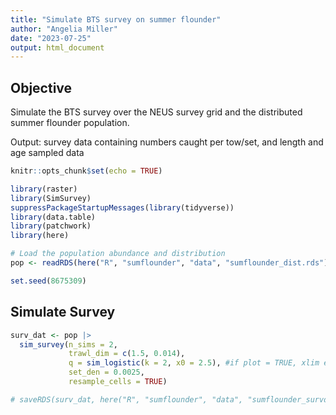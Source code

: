 ```yaml
---
title: "Simulate BTS survey on summer flounder"
author: "Angelia Miller"
date: "2023-07-25"
output: html_document
---
```


## Objective 
Simulate the BTS survey over the NEUS survey grid and the distributed summer flounder population. 

Output: survey data containing numbers caught per tow/set, and length and age sampled data 


```r
knitr::opts_chunk$set(echo = TRUE)

library(raster)
library(SimSurvey)
suppressPackageStartupMessages(library(tidyverse))
library(data.table)
library(patchwork)
library(here)

# Load the population abundance and distribution 
pop <- readRDS(here("R", "sumflounder", "data", "sumflounder_dist.rds"))

set.seed(8675309)
```


## Simulate Survey
```r
surv_dat <- pop |>
  sim_survey(n_sims = 2,
             trawl_dim = c(1.5, 0.014),
             q = sim_logistic(k = 2, x0 = 2.5), #if plot = TRUE, xlim errors
             set_den = 0.0025,
             resample_cells = TRUE)
```


```r
# saveRDS(surv_dat, here("R", "sumflounder", "data", "sumflounder_survdat.rds"))

```

